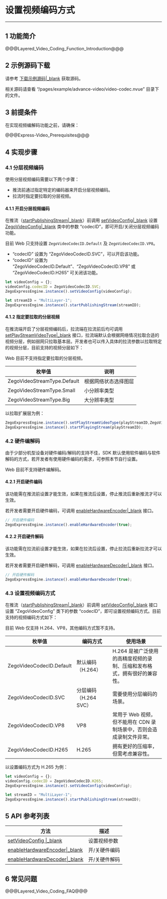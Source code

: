 # 设置视频编码方式

- - -

## 1 功能简介

@@@Layered_Video_Coding_Function_Introduction@@@

## 2 示例源码下载

请参考 [下载示例源码\|_blank](!DownloadDemo/DownloadDemo) 获取源码。

相关源码请查看 “/pages/example/advance-video/video-codec.nvue” 目录下的文件。

## 3 前提条件

在实现视频编解码功能之前，请确保：

@@@Express-Video_Prerequisites@@@

## 4 实现步骤

### 4.1 分层视频编码

使用分层视频编码需要以下两个步骤：

- 推流前通过指定特定的编码器来开启分层视频编码。
- 拉流时指定要拉取的分层视频。

#### 4.1.1 开启分层视频编码

在推流（[startPublishingStream\|_blank](/unique-api/express-video-sdk/zh/javascript_uni-app/classes/_zegoexpressengine_.zegoexpressengine.html#startpublishingstream)）前调用 [setVideoConfig\|_blank](/unique-api/express-video-sdk/zh/javascript_uni-app/classes/_zegoexpressengine_.zegoexpressengine.html#setvideoconfig) 设置 [ZegoVideoConfig\|_blank](/unique-api/express-video-sdk/zh/javascript_uni-app/classes/_zegoexpressdefines_.zegovideoconfig.html) 类中的参数 “codecID”，即可开启/关闭分层视频编码功能。

<div class="mk-warning">


目前 Web 只支持设置 `ZegoVideoCodecID.Default` 及 `ZegoVideoCodecID.VP8`。  
</div>


- “codecID” 设置为 “ZegoVideoCodecID.SVC”，可以开启该功能。
- “codecID” 设置为 “ZegoVideoCodecID.Default”、“ZegoVideoCodecID.VP8” 或 “ZegoVideoCodecID.H265” 可关闭该功能。

```javascript
let videoConfig = {};
videoConfig.codecID = ZegoVideoCodecID.SVC;
ZegoExpressEngine.instance().setVideoConfig(videoConfig);

let streamID = "MultiLayer-1";
ZegoExpressEngine.instance().startPublishingStream(streamID);
```

#### 4.1.2 指定要拉取的分层视频

在推流端开启了分层视频编码后，拉流端在拉流前后均可调用 [setPlayStreamVideoType\|_blank](/unique-api/express-video-sdk/zh/javascript_uni-app/classes/_zegoexpressengine_.zegoexpressengine.html#setplaystreamvideotype) 接口，拉流端默认会根据网络情况拉取合适的视频分层，例如弱网只拉取基本层。开发者也可以传入具体的拉流参数以拉取特定的视频分层，目前支持的视频分层如下：

<div class="mk-warning">
Web 目前不支持指定要拉取的分层视频。
</div>

|枚举值|说明|
|-|-|
|ZegoVideoStreamType.Default|根据网络状态选择图层|
|ZegoVideoStreamType.Small|小分辨率类型|
|ZegoVideoStreamType.Big|大分辨率类型|

以拉取扩展层为例：

```javascript
ZegoExpressEngine.instance().setPlayStreamVideoType(playStreamID,ZegoVideoStreamType.Big);
ZegoExpressEngine.instance().startPlayingStream(playStreamID);
```

### 4.2 硬件编解码

由于少部分机型设备对硬件编码/解码的支持不佳，SDK 默认使用软件编码与软件解码的方式，若开发者有使用硬件编码的需求，可参照本节自行设置。

<div class="mk-warning">
Web 目前不支持硬件编解码。
</div>

#### 4.2.1 开启硬件编码

<div class="mk-warning">

该功能需在推流前设置才能生效，如果在推流后设置，停止推流后重新推流才可以生效。
</div>

若开发者需要开启硬件编码，可调用 [enableHardwareEncoder\|_blank](/unique-api/express-video-sdk/zh/javascript_uni-app/classes/_zegoexpressengine_.zegoexpressengine.html#enablehardwareencoder) 接口。

```javascript
// 开启硬件编码
ZegoExpressEngine.instance().enableHardwareEncoder(true);
```

#### 4.2.2 开启硬件解码

<div class="mk-warning">

该功能需在拉流前设置才能生效，如果在拉流后设置，停止拉流后重新拉流才可以生效。
</div>

若开发者需要开启硬件解码，可调用 [enableHardwareDecoder\|_blank](/unique-api/express-video-sdk/zh/javascript_uni-app/classes/_zegoexpressengine_.zegoexpressengine.html#enablehardwaredecoder) 接口。

```javascript
// 开启硬件解码
ZegoExpressEngine.instance().enableHardwareDecoder(true);
```

### 4.3 设置视频编码方式

在推流（[startPublishingStream\|_blank](/unique-api/express-video-sdk/zh/javascript_uni-app/classes/_zegoexpressengine_.zegoexpressengine.html#startpublishingstream)）前调用 [setVideoConfig\|_blank](/unique-api/express-video-sdk/zh/javascript_uni-app/classes/_zegoexpressengine_.zegoexpressengine.html#setvideoconfig) 接口设置 “ZegoVideoConfig” 类下的参数 “codecID”，即可设置视频编码方式。目前支持的视频编码方式如下：

<div class="mk-warning">

目前 Web 仅支持 H.264、VP8，其他编码方式暂不支持。
</div>

|枚举值|编码方式|使用场景|
|-|-|-|
|ZegoVideoCodecID.Default|默认编码（H.264）|H.264 是被广泛使用的高精度视频的录制、压缩和发布格式，拥有很好的兼容性。|
|ZegoVideoCodecID.SVC|分层编码 （H.264 SVC）|需要使用分层编码的场景。|
|ZegoVideoCodecID.VP8|VP8|常用于 Web 视频，但不能用在 CDN 录制场景中，否则会造成录制文件异常。|
|ZegoVideoCodecID.H265|H.265|拥有更好的压缩率，但需考虑兼容性。|

以设置编码方式为 H.265 为例：

```javascript
let videoConfig = {};
videoConfig.codecID = ZegoVideoCodecID.H265;
ZegoExpressEngine.instance().setVideoConfig(videoConfig);

let streamID = "MultiLayer-1";
ZegoExpressEngine.instance().startPublishingStream(streamID);
```

## 5 API 参考列表

|方法 | 描述  |
| ---- | ---- |
| [setVideoConfig \|_blank](/unique-api/express-video-sdk/zh/javascript_uni-app/classes/_zegoexpressengine_.zegoexpressengine.html#setvideoconfig) | 设置视频参数 |
|[enableHardwareEncoder\|_blank](/unique-api/express-video-sdk/zh/javascript_uni-app/classes/_zegoexpressengine_.zegoexpressengine.html#enablehardwareencoder)|开/关硬件编码|
|[enableHardwareDecoder\|_blank](/unique-api/express-video-sdk/zh/javascript_uni-app/classes/_zegoexpressengine_.zegoexpressengine.html#enablehardwaredecoder)|开/关硬件解码|

## 6 常见问题

@@@Layered_Video_Coding_FAQ@@@
